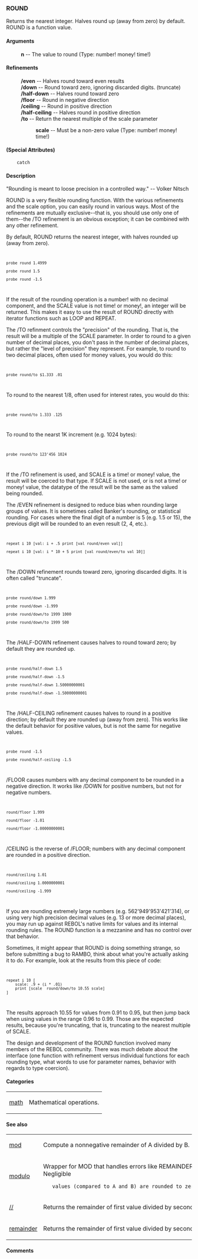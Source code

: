=== ROUND ===
Returns the nearest integer. Halves round up (away from zero) by default.
ROUND is a function value.
==== Arguments ==== 
: '''n''' -- The value to round (Type: number! money! time!)

==== Refinements ==== 
: '''/even''' -- Halves round toward even results 
: '''/down''' -- Round toward zero, ignoring discarded digits. (truncate) 
: '''/half-down''' -- Halves round toward zero 
: '''/floor''' -- Round in negative direction 
: '''/ceiling''' -- Round in positive direction 
: '''/half-ceiling''' -- Halves round in positive direction 
: '''/to''' -- Return the nearest multiple of the scale parameter 
:: '''scale''' -- Must be a non-zero value (Type: number! money! time!)

==== (Special Attributes) ==== 
	 catch

==== Description ==== 


"Rounding is meant to loose precision in a controlled way." -- Volker Nitsch

ROUND is a very flexible rounding function. With the various refinements and the scale option, you can easily round in various ways. Most of the refinements are mutually exclusive--that is, you should use only one of them--the /TO refinement is an obvious exception; it can be combined with any other refinement.

By default, ROUND returns the nearest integer, with halves rounded up (away from zero).


<code><pre>
probe round 1.4999

probe round 1.5

probe round -1.5
</pre></code>
If the result of the rounding operation is a number! with no decimal component, and the SCALE value is not time! or money!, an integer will be returned. This makes it easy to use the result of ROUND directly with iterator functions such as LOOP and REPEAT.

The /TO refinment controls the "precision" of the rounding. That is, the result will be a multiple of the SCALE parameter. In order to round to a given number of decimal places, you don't pass in the number of decimal places, but rather the "level of precision" they represent. For example, to round to two decimal places, often used for money values, you would do this:


<code><pre>
probe round/to $1.333 .01
</pre></code>
To round to the nearest 1/8, often used for interest rates, you would do this:


<code><pre>
probe round/to 1.333 .125
</pre></code>
To round to the nearst 1K increment (e.g. 1024 bytes):


<code><pre>
probe round/to 123'456 1024
</pre></code>
If the /TO refinement is used, and SCALE is a time! or money! value, the result will be coerced to that type. If SCALE is not used, or is not a time! or money! value, the datatype of the result will be the same as the valued being rounded.

The /EVEN refinement is designed to reduce bias when rounding large groups of values. It is sometimes called Banker's rounding, or statistical rounding. For cases where the final digit of a number is 5 (e.g. 1.5 or 15), the previous digit will be rounded to an even result (2, 4, etc.).


<code><pre>
repeat i 10 [val: i + .5 print [val round/even val]]

repeat i 10 [val: i * 10 + 5 print [val round/even/to val 10]]
</pre></code>
The /DOWN refinement rounds toward zero, ignoring discarded digits. It is often called "truncate".


<code><pre>
probe round/down 1.999

probe round/down -1.999

probe round/down/to 1999 1000

probe round/down/to 1999 500
</pre></code>
The /HALF-DOWN refinement causes halves to round toward zero; by default they are rounded up.


<code><pre>
probe round/half-down 1.5

probe round/half-down -1.5

probe round/half-down 1.50000000001

probe round/half-down -1.50000000001
</pre></code>
The /HALF-CEILING refinement causes halves to round in a positive direction; by default they are rounded up (away from zero). This works like the default behavior for positive values, but is not the same for negative values.


<code><pre>
probe round -1.5

probe round/half-ceiling -1.5
</pre></code>
/FLOOR causes numbers with any decimal component to be rounded in a negative direction. It works like /DOWN for positive numbers, but not for negative numbers.


<code><pre>
round/floor 1.999

round/floor -1.01

round/floor -1.00000000001
</pre></code>
/CEILING is the reverse of /FLOOR; numbers with any decimal component are rounded in a positive direction.


<code><pre>
round/ceiling 1.01

round/ceiling 1.0000000001

round/ceiling -1.999
</pre></code>
If you are rounding extremely large numbers (e.g. 562'949'953'421'314), or using very high precision decimal values (e.g. 13 or more decimal places), you may run up against REBOL's native limits for values and its internal rounding rules. The ROUND function is a mezzanine and has no control over that behavior.

Sometimes, it might appear that ROUND is doing something strange, so before submitting a bug to RAMBO, think about what you're actually asking it to do. For example, look at the results from this piece of code:


<code><pre>
repeat i 10 [
    scale: .9 + (i * .01) 
    print [scale  round/down/to 10.55 scale]
]
</pre></code>
The results approach 10.55 for values from 0.91 to 0.95, but then jump back when using values in the range 0.96 to 0.99. Those are the expected results, because you're truncating, that is, truncating to the nearest multiple of SCALE.

The design and development of the ROUND function involved many members of the REBOL community. There was much debate about the interface (one function with refinement versus individual functions for each rounding type, what words to use for parameter names, behavior with regards to type coercion).



==== Categories ==== 


{|
| [[Categories math|math]] 
| Mathematical operations. 
|}

==== See also ==== 


{|
| [[Words mod|mod]] 
| Compute a nonnegative remainder of A divided by B. 
|- 
| [[Words modulo|modulo]] 
| Wrapper for MOD that handles errors like REMAINDER. Negligible
	values (compared to A and B) are rounded to zero. 
|- 
| [[Words //|//]] 
| Returns the remainder of first value divided by second. 
|- 
| [[Words remainder|remainder]] 
| Returns the remainder of first value divided by second. 
|}

==== Comments ==== 


<blockquote>
{|
|}</blockquote>
